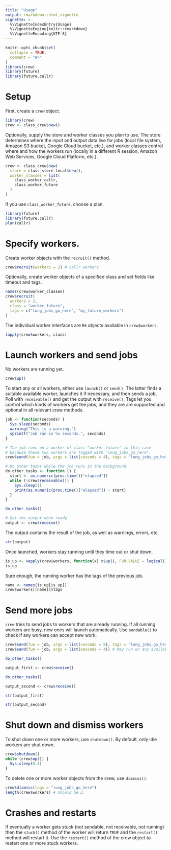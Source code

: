 ```yaml
---
title: "Usage"
output: rmarkdown::html_vignette
vignette: >
  %\VignetteIndexEntry{Usage}
  %\VignetteEngine{knitr::rmarkdown}
  %\VignetteEncoding{UTF-8}
---
```


```r
knitr::opts_chunk$set(
  collapse = TRUE,
  comment = "#>"
)
library(crew)
library(future)
library(future.callr)
```

# Setup

First, create a `crew` object.

```r
library(crew)
crew <- class_crew$new()
```

Optionally, supply the store and worker classes you plan to use. The store determines where the input and output data live for jobs (local file system, Amazon S3 bucket, Google Cloud bucket, etc.), and worker classes control where and how the workers run (locally in a different R session, Amazon Web Services, Google Cloud Platform, etc.).

```r
crew <- class_crew$new(
  store = class_store_local$new(),
  worker_classes = list(
    class_worker_callr,
    class_worker_future
  )
)
```

If you use `class_worker_future`, choose a plan.

```r
library(future)
library(future.callr)
plan(callr)
```

# Specify workers.

Create worker objects with the `recruit()` method.

```r
crew$recruit(workers = 2) # callr workers
```

Optionally, create worker objects of a specified class and set fields like timeout and tags.

```r
names(crew$worker_classes)
crew$recruit(
  workers = 2,
  class = "worker_future",
  tags = c("long_jobs_go_here", "my_future_workers")
)
```

The individual worker interfaces are `R6` objects available in `crew$workers`.

```r
lapply(crew$workers, class)
```

# Launch workers and send jobs

No workers are running yet.

```r
crew$up()
```

To start any or all workers, either use `launch()` or `send()`. The latter finds a suitable available worker, launches it if necessary, and then sends a job. Poll with `receivable()` and get the output with `receive()`. Tags let you control which kinds of workers get the jobs, and they are are supported and optional in all relevant crew methods.

```r
job <- function(seconds) {
  Sys.sleep(seconds)
  warning("This is a warning.")
  sprintf("Job ran in %s seconds.", seconds)
}

# The job runs on a worker of class "worker_future" in this case
# because those two workers are tagged with "long_jobs_go_here".
crew$send(fun = job, args = list(seconds = 4), tags = "long_jobs_go_here")

# Do other tasks while the job runs in the background.
do_other_tasks <- function () {
  start <- as.numeric(proc.time()["elapsed"])
  while (!crew$receivable()) {
    Sys.sleep(1)
    print(as.numeric(proc.time()["elapsed"]) - start)
  }
}

do_other_tasks()

# Get the output when ready.
output <- crew$receive()
```

The output contains the result of the job, as well as warnings, errors, etc.

```r
str(output)
```

Once launched, workers stay running until they time out or shut down.

```r
is_up <- vapply(crew$workers, function(x) x$up(), FUN.VALUE = logical(1))
is_up
```

Sure enough, the running worker has the tags of the previous job.

```r
name <- names(is_up[is_up])
crew$workers[[name]]$tags
```

# Send more jobs

`crew` tries to send jobs to workers that are already running. If all running workers are busy, new ones will launch automatically. Use `sendable()` to check if any workers can accept new work.

```r
crew$send(fun = job, args = list(seconds = 8), tags = "long_jobs_go_here")
crew$send(fun = job, args = list(seconds = 4)) # May run on any available worker.

do_other_tasks()

output_first <- crew$receive()

do_other_tasks()

output_second <- crew$receive()

str(output_first)

str(output_second)
```

# Shut down and dismiss workers

To shut down one or more workers, use `shutdown()`. By default, only idle workers are shut down.

```r
crew$shutdown()
while (crew$up()) {
  Sys.sleep(0.1)
}
```

To delete one or more worker objects from the crew, use `dismiss()`.

```r
crew$dismiss(tags = "long_jobs_go_here")
length(crew$workers) # Should be 2.
```

# Crashes and restarts

If eventually a worker gets stuck (not sendable, not receivable, not running) then the `stuck()` method of the worker will return `TRUE` and the `restart()` method will restart it. Use the `restart()` method of the crew object to restart one or more stuck workers.

